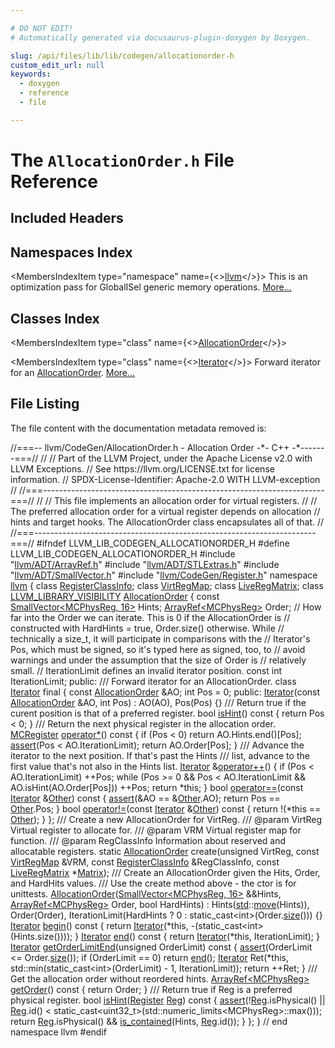 ```yaml
---

# DO NOT EDIT!
# Automatically generated via docusaurus-plugin-doxygen by Doxygen.

slug: /api/files/lib/lib/codegen/allocationorder-h
custom_edit_url: null
keywords:
  - doxygen
  - reference
  - file

---
```





# The `AllocationOrder.h` File Reference

<DoxygenPage pluginConfig={pluginConfig}>



## Included Headers

<IncludesList>
<IncludesListItem
  filePath="llvm/ADT/ArrayRef.h"
  permalink="/docs/api/files/include/include/llvm/include/llvm/adt/arrayref-h"
  isLocal="true" />
<IncludesListItem
  filePath="llvm/ADT/STLExtras.h"
  permalink="/docs/api/files/include/include/llvm/include/llvm/adt/stlextras-h"
  isLocal="true" />
<IncludesListItem
  filePath="llvm/ADT/SmallVector.h"
  permalink="/docs/api/files/include/include/llvm/include/llvm/adt/smallvector-h"
  isLocal="true" />
<IncludesListItem
  filePath="llvm/CodeGen/Register.h"
  permalink="/docs/api/files/include/include/llvm/include/llvm/codegen/register-h"
  isLocal="true" />
</IncludesList>

## Namespaces Index

<MembersIndex>

<MembersIndexItem
  type="namespace"
  name={<><a href="/docs/api/namespaces/llvm">llvm</a></>}>
This is an optimization pass for GlobalISel generic memory operations. <a href="/docs/api/namespaces/llvm/#details">More...</a>
</MembersIndexItem>

</MembersIndex>

## Classes Index

<MembersIndex>

<MembersIndexItem
  type="class"
  name={<><a href="/docs/api/classes/llvm/allocationorder">AllocationOrder</a></>}>
</MembersIndexItem>

<MembersIndexItem
  type="class"
  name={<><a href="/docs/api/classes/llvm/allocationorder/iterator">Iterator</a></>}>
Forward iterator for an <a href="/docs/api/classes/llvm/allocationorder">AllocationOrder</a>. <a href="/docs/api/classes/llvm/allocationorder/iterator/#details">More...</a>
</MembersIndexItem>

</MembersIndex>


## File Listing

The file content with the documentation metadata removed is:

<ProgramListing>

<Link id="l00001" /><CodeLine lineNumber="1"><span class="doxyHighlightComment">//===-- llvm/CodeGen/AllocationOrder.h - Allocation Order -&#42;- C++ -&#42;-------===//</span></CodeLine>
<Link id="l00002" /><CodeLine lineNumber="2"><span class="doxyHighlightComment">//</span></CodeLine>
<Link id="l00003" /><CodeLine lineNumber="3"><span class="doxyHighlightComment">// Part of the LLVM Project, under the Apache License v2.0 with LLVM Exceptions.</span></CodeLine>
<Link id="l00004" /><CodeLine lineNumber="4"><span class="doxyHighlightComment">// See https://llvm.org/LICENSE.txt for license information.</span></CodeLine>
<Link id="l00005" /><CodeLine lineNumber="5"><span class="doxyHighlightComment">// SPDX-License-Identifier: Apache-2.0 WITH LLVM-exception</span></CodeLine>
<Link id="l00006" /><CodeLine lineNumber="6"><span class="doxyHighlightComment">//</span></CodeLine>
<Link id="l00007" /><CodeLine lineNumber="7"><span class="doxyHighlightComment">//===----------------------------------------------------------------------===//</span></CodeLine>
<Link id="l00008" /><CodeLine lineNumber="8"><span class="doxyHighlightComment">//</span></CodeLine>
<Link id="l00009" /><CodeLine lineNumber="9"><span class="doxyHighlightComment">// This file implements an allocation order for virtual registers.</span></CodeLine>
<Link id="l00010" /><CodeLine lineNumber="10"><span class="doxyHighlightComment">//</span></CodeLine>
<Link id="l00011" /><CodeLine lineNumber="11"><span class="doxyHighlightComment">// The preferred allocation order for a virtual register depends on allocation</span></CodeLine>
<Link id="l00012" /><CodeLine lineNumber="12"><span class="doxyHighlightComment">// hints and target hooks. The AllocationOrder class encapsulates all of that.</span></CodeLine>
<Link id="l00013" /><CodeLine lineNumber="13"><span class="doxyHighlightComment">//</span></CodeLine>
<Link id="l00014" /><CodeLine lineNumber="14"><span class="doxyHighlightComment">//===----------------------------------------------------------------------===//</span></CodeLine>
<Link id="l00015" /><CodeLine lineNumber="15"></CodeLine>
<Link id="l00016" /><CodeLine lineNumber="16"><span class="doxyHighlightPreprocessor">#ifndef LLVM&#95;LIB&#95;CODEGEN&#95;ALLOCATIONORDER&#95;H</span></CodeLine>
<Link id="l00017" /><CodeLine lineNumber="17"><span class="doxyHighlightPreprocessor">#define LLVM&#95;LIB&#95;CODEGEN&#95;ALLOCATIONORDER&#95;H</span></CodeLine>
<Link id="l00018" /><CodeLine lineNumber="18"></CodeLine>
<Link id="l00019" /><CodeLine lineNumber="19"><span class="doxyHighlightPreprocessor">#include &quot;<a href="/docs/api/files/include/include/llvm/include/llvm/adt/arrayref-h">llvm/ADT/ArrayRef.h</a>&quot;</span></CodeLine>
<Link id="l00020" /><CodeLine lineNumber="20"><span class="doxyHighlightPreprocessor">#include &quot;<a href="/docs/api/files/include/include/llvm/include/llvm/adt/stlextras-h">llvm/ADT/STLExtras.h</a>&quot;</span></CodeLine>
<Link id="l00021" /><CodeLine lineNumber="21"><span class="doxyHighlightPreprocessor">#include &quot;<a href="/docs/api/files/include/include/llvm/include/llvm/adt/smallvector-h">llvm/ADT/SmallVector.h</a>&quot;</span></CodeLine>
<Link id="l00022" /><CodeLine lineNumber="22"><span class="doxyHighlightPreprocessor">#include &quot;<a href="/docs/api/files/include/include/llvm/include/llvm/codegen/register-h">llvm/CodeGen/Register.h</a>&quot;</span></CodeLine>
<Link id="l00023" /><CodeLine lineNumber="23"></CodeLine>
<Link id="l00024" /><CodeLine lineNumber="24"><span class="doxyHighlightKeyword">namespace </span><span class="doxyHighlight"><a href="/docs/api/namespaces/llvm">llvm</a> &#123;</span></CodeLine>
<Link id="l00025" /><CodeLine lineNumber="25"></CodeLine>
<Link id="l00026" /><CodeLine lineNumber="26"><span class="doxyHighlightKeyword">class </span><span class="doxyHighlight"><a href="/docs/api/classes/llvm/registerclassinfo">RegisterClassInfo</a>;</span></CodeLine>
<Link id="l00027" /><CodeLine lineNumber="27"><span class="doxyHighlightKeyword">class </span><span class="doxyHighlight"><a href="/docs/api/classes/llvm/virtregmap">VirtRegMap</a>;</span></CodeLine>
<Link id="l00028" /><CodeLine lineNumber="28"><span class="doxyHighlightKeyword">class </span><span class="doxyHighlight"><a href="/docs/api/classes/llvm/liveregmatrix">LiveRegMatrix</a>;</span></CodeLine>
<Link id="l00029" /><CodeLine lineNumber="29"></CodeLine>
<Link id="l00030" /><CodeLine lineNumber="30" lineLink="/docs/api/classes/llvm/allocationorder"><span class="doxyHighlightKeyword">class </span><span class="doxyHighlight"><a href="/docs/api/files/include/include/llvm/include/llvm/support/compiler-h/#a662e21bcce5c9c71b6cc511fa04f900f">LLVM&#95;LIBRARY&#95;VISIBILITY</a> <a href="/docs/api/classes/llvm/allocationorder/#adcbe4ad6cd5baecb147bf3878f843c00">AllocationOrder</a> &#123;</span></CodeLine>
<Link id="l00031" /><CodeLine lineNumber="31"><span class="doxyHighlight">  </span><span class="doxyHighlightKeyword">const</span><span class="doxyHighlight"> <a href="/docs/api/classes/llvm/smallvector">SmallVector&lt;MCPhysReg, 16&gt;</a> Hints;</span></CodeLine>
<Link id="l00032" /><CodeLine lineNumber="32"><span class="doxyHighlight">  <a href="/docs/api/classes/llvm/arrayref">ArrayRef&lt;MCPhysReg&gt;</a> Order;</span></CodeLine>
<Link id="l00033" /><CodeLine lineNumber="33"><span class="doxyHighlight">  </span><span class="doxyHighlightComment">// How far into the Order we can iterate. This is 0 if the AllocationOrder is</span></CodeLine>
<Link id="l00034" /><CodeLine lineNumber="34"><span class="doxyHighlight">  </span><span class="doxyHighlightComment">// constructed with HardHints = true, Order.size() otherwise. While</span></CodeLine>
<Link id="l00035" /><CodeLine lineNumber="35"><span class="doxyHighlight">  </span><span class="doxyHighlightComment">// technically a size&#95;t, it will participate in comparisons with the</span></CodeLine>
<Link id="l00036" /><CodeLine lineNumber="36"><span class="doxyHighlight">  </span><span class="doxyHighlightComment">// Iterator&#39;s Pos, which must be signed, so it&#39;s typed here as signed, too, to</span></CodeLine>
<Link id="l00037" /><CodeLine lineNumber="37"><span class="doxyHighlight">  </span><span class="doxyHighlightComment">// avoid warnings and under the assumption that the size of Order is</span></CodeLine>
<Link id="l00038" /><CodeLine lineNumber="38"><span class="doxyHighlight">  </span><span class="doxyHighlightComment">// relatively small.</span></CodeLine>
<Link id="l00039" /><CodeLine lineNumber="39"><span class="doxyHighlight">  </span><span class="doxyHighlightComment">// IterationLimit defines an invalid iterator position.</span></CodeLine>
<Link id="l00040" /><CodeLine lineNumber="40"><span class="doxyHighlight">  </span><span class="doxyHighlightKeyword">const</span><span class="doxyHighlight"> </span><span class="doxyHighlightKeywordType">int</span><span class="doxyHighlight"> IterationLimit;</span></CodeLine>
<Link id="l00041" /><CodeLine lineNumber="41"></CodeLine>
<Link id="l00042" /><CodeLine lineNumber="42"><span class="doxyHighlightKeyword">public</span><span class="doxyHighlight">:</span></CodeLine>
<Link id="l00043" /><CodeLine lineNumber="43"><span class="doxyHighlightComment">  /// Forward iterator for an AllocationOrder.</span></CodeLine>
<Link id="l00044" /><CodeLine lineNumber="44" lineLink="/docs/api/classes/llvm/allocationorder/iterator"><span class="doxyHighlight">  </span><span class="doxyHighlightKeyword">class </span><span class="doxyHighlight"><a href="/docs/api/classes/llvm/allocationorder/iterator/#a871b9e07d790e99a2a3f2c82916c0635">Iterator</a> final &#123;</span></CodeLine>
<Link id="l00045" /><CodeLine lineNumber="45"><span class="doxyHighlight">    </span><span class="doxyHighlightKeyword">const</span><span class="doxyHighlight"> <a href="/docs/api/classes/llvm/allocationorder/#adcbe4ad6cd5baecb147bf3878f843c00">AllocationOrder</a> &amp;AO;</span></CodeLine>
<Link id="l00046" /><CodeLine lineNumber="46"><span class="doxyHighlight">    </span><span class="doxyHighlightKeywordType">int</span><span class="doxyHighlight"> Pos = 0;</span></CodeLine>
<Link id="l00047" /><CodeLine lineNumber="47"></CodeLine>
<Link id="l00048" /><CodeLine lineNumber="48"><span class="doxyHighlight">  </span><span class="doxyHighlightKeyword">public</span><span class="doxyHighlight">:</span></CodeLine>
<Link id="l00049" /><CodeLine lineNumber="49" lineLink="/docs/api/classes/llvm/allocationorder/iterator/#a871b9e07d790e99a2a3f2c82916c0635"><span class="doxyHighlight">    <a href="/docs/api/classes/llvm/allocationorder/iterator/#a871b9e07d790e99a2a3f2c82916c0635">Iterator</a>(</span><span class="doxyHighlightKeyword">const</span><span class="doxyHighlight"> <a href="/docs/api/classes/llvm/allocationorder/#adcbe4ad6cd5baecb147bf3878f843c00">AllocationOrder</a> &amp;AO, </span><span class="doxyHighlightKeywordType">int</span><span class="doxyHighlight"> Pos) : AO(AO), Pos(Pos) &#123;&#125;</span></CodeLine>
<Link id="l00050" /><CodeLine lineNumber="50"></CodeLine>
<Link id="l00051" /><CodeLine lineNumber="51"><span class="doxyHighlightComment">    /// Return true if the curent position is that of a preferred register.</span></CodeLine>
<Link id="l00052" /><CodeLine lineNumber="52" lineLink="/docs/api/classes/llvm/allocationorder/iterator/#a31b218a4f3f6dece80052b59232d7639"><span class="doxyHighlight">    </span><span class="doxyHighlightKeywordType">bool</span><span class="doxyHighlight"> <a href="/docs/api/classes/llvm/allocationorder/iterator/#a31b218a4f3f6dece80052b59232d7639">isHint</a>()</span><span class="doxyHighlightKeyword"> const </span><span class="doxyHighlight">&#123; </span><span class="doxyHighlightKeywordFlow">return</span><span class="doxyHighlight"> Pos &lt; 0; &#125;</span></CodeLine>
<Link id="l00053" /><CodeLine lineNumber="53"></CodeLine>
<Link id="l00054" /><CodeLine lineNumber="54"><span class="doxyHighlightComment">    /// Return the next physical register in the allocation order.</span></CodeLine>
<Link id="l00055" /><CodeLine lineNumber="55" lineLink="/docs/api/classes/llvm/allocationorder/iterator/#abf5e9b36682a0e27b7df302fbf2576c8"><span class="doxyHighlight">    <a href="/docs/api/classes/llvm/mcregister">MCRegister</a> <a href="/docs/api/classes/llvm/allocationorder/iterator/#abf5e9b36682a0e27b7df302fbf2576c8">operator&#42;</a>()</span><span class="doxyHighlightKeyword"> const </span><span class="doxyHighlight">&#123;</span></CodeLine>
<Link id="l00056" /><CodeLine lineNumber="56"><span class="doxyHighlight">      </span><span class="doxyHighlightKeywordFlow">if</span><span class="doxyHighlight"> (Pos &lt; 0)</span></CodeLine>
<Link id="l00057" /><CodeLine lineNumber="57"><span class="doxyHighlight">        </span><span class="doxyHighlightKeywordFlow">return</span><span class="doxyHighlight"> AO.Hints.end()&#91;Pos&#93;;</span></CodeLine>
<Link id="l00058" /><CodeLine lineNumber="58"><span class="doxyHighlight">      <a href="/docs/api/files/lib/lib/target/lib/target/amdgpu/silowercontrolflow-cpp/#a4868c5d81c5ccc98c47aeab6244346a0">assert</a>(Pos &lt; AO.IterationLimit);</span></CodeLine>
<Link id="l00059" /><CodeLine lineNumber="59"><span class="doxyHighlight">      </span><span class="doxyHighlightKeywordFlow">return</span><span class="doxyHighlight"> AO.Order&#91;Pos&#93;;</span></CodeLine>
<Link id="l00060" /><CodeLine lineNumber="60"><span class="doxyHighlight">    &#125;</span></CodeLine>
<Link id="l00061" /><CodeLine lineNumber="61"></CodeLine>
<Link id="l00062" /><CodeLine lineNumber="62"><span class="doxyHighlightComment">    /// Advance the iterator to the next position. If that&#39;s past the Hints</span></CodeLine>
<Link id="l00063" /><CodeLine lineNumber="63"><span class="doxyHighlightComment">    /// list, advance to the first value that&#39;s not also in the Hints list.</span></CodeLine>
<Link id="l00064" /><CodeLine lineNumber="64" lineLink="/docs/api/classes/llvm/allocationorder/iterator/#aa2bc6e66562722d9915280d6643467fb"><span class="doxyHighlight">    <a href="/docs/api/classes/llvm/allocationorder/iterator/#a871b9e07d790e99a2a3f2c82916c0635">Iterator</a> &amp;<a href="/docs/api/classes/llvm/allocationorder/iterator/#aa2bc6e66562722d9915280d6643467fb">operator++</a>() &#123;</span></CodeLine>
<Link id="l00065" /><CodeLine lineNumber="65"><span class="doxyHighlight">      </span><span class="doxyHighlightKeywordFlow">if</span><span class="doxyHighlight"> (Pos &lt; AO.IterationLimit)</span></CodeLine>
<Link id="l00066" /><CodeLine lineNumber="66"><span class="doxyHighlight">        ++Pos;</span></CodeLine>
<Link id="l00067" /><CodeLine lineNumber="67"><span class="doxyHighlight">      </span><span class="doxyHighlightKeywordFlow">while</span><span class="doxyHighlight"> (Pos &gt;= 0 &amp;&amp; Pos &lt; AO.IterationLimit &amp;&amp; AO.isHint(AO.Order&#91;Pos&#93;))</span></CodeLine>
<Link id="l00068" /><CodeLine lineNumber="68"><span class="doxyHighlight">        ++Pos;</span></CodeLine>
<Link id="l00069" /><CodeLine lineNumber="69"><span class="doxyHighlight">      </span><span class="doxyHighlightKeywordFlow">return</span><span class="doxyHighlight"> &#42;</span><span class="doxyHighlightKeyword">this</span><span class="doxyHighlight">;</span></CodeLine>
<Link id="l00070" /><CodeLine lineNumber="70"><span class="doxyHighlight">    &#125;</span></CodeLine>
<Link id="l00071" /><CodeLine lineNumber="71"></CodeLine>
<Link id="l00072" /><CodeLine lineNumber="72" lineLink="/docs/api/classes/llvm/allocationorder/iterator/#a3df8f0cc8cbf4d5950b4edf9b5db0c69"><span class="doxyHighlight">    </span><span class="doxyHighlightKeywordType">bool</span><span class="doxyHighlight"> <a href="/docs/api/classes/llvm/allocationorder/iterator/#a3df8f0cc8cbf4d5950b4edf9b5db0c69">operator==</a>(</span><span class="doxyHighlightKeyword">const</span><span class="doxyHighlight"> <a href="/docs/api/classes/llvm/allocationorder/iterator/#a871b9e07d790e99a2a3f2c82916c0635">Iterator</a> &amp;<a href="/docs/api/namespaces/llvm/#a9eb4f5b98b70ee4fab9614ed58282c1fa6311ae17c1ee52b36e68aaf4ad066387">Other</a>)</span><span class="doxyHighlightKeyword"> const </span><span class="doxyHighlight">&#123;</span></CodeLine>
<Link id="l00073" /><CodeLine lineNumber="73"><span class="doxyHighlight">      <a href="/docs/api/files/lib/lib/target/lib/target/amdgpu/silowercontrolflow-cpp/#a4868c5d81c5ccc98c47aeab6244346a0">assert</a>(&amp;AO == &amp;<a href="/docs/api/namespaces/llvm/#a9eb4f5b98b70ee4fab9614ed58282c1fa6311ae17c1ee52b36e68aaf4ad066387">Other</a>.AO);</span></CodeLine>
<Link id="l00074" /><CodeLine lineNumber="74"><span class="doxyHighlight">      </span><span class="doxyHighlightKeywordFlow">return</span><span class="doxyHighlight"> Pos == <a href="/docs/api/namespaces/llvm/#a9eb4f5b98b70ee4fab9614ed58282c1fa6311ae17c1ee52b36e68aaf4ad066387">Other</a>.Pos;</span></CodeLine>
<Link id="l00075" /><CodeLine lineNumber="75"><span class="doxyHighlight">    &#125;</span></CodeLine>
<Link id="l00076" /><CodeLine lineNumber="76"></CodeLine>
<Link id="l00077" /><CodeLine lineNumber="77" lineLink="/docs/api/classes/llvm/allocationorder/iterator/#aa9bc3cc0519cdcca2c32164b3a355266"><span class="doxyHighlight">    </span><span class="doxyHighlightKeywordType">bool</span><span class="doxyHighlight"> <a href="/docs/api/classes/llvm/allocationorder/iterator/#aa9bc3cc0519cdcca2c32164b3a355266">operator!=</a>(</span><span class="doxyHighlightKeyword">const</span><span class="doxyHighlight"> <a href="/docs/api/classes/llvm/allocationorder/iterator/#a871b9e07d790e99a2a3f2c82916c0635">Iterator</a> &amp;<a href="/docs/api/namespaces/llvm/#a9eb4f5b98b70ee4fab9614ed58282c1fa6311ae17c1ee52b36e68aaf4ad066387">Other</a>)</span><span class="doxyHighlightKeyword"> const </span><span class="doxyHighlight">&#123; </span><span class="doxyHighlightKeywordFlow">return</span><span class="doxyHighlight"> !(&#42;</span><span class="doxyHighlightKeyword">this</span><span class="doxyHighlight"> == <a href="/docs/api/namespaces/llvm/#a9eb4f5b98b70ee4fab9614ed58282c1fa6311ae17c1ee52b36e68aaf4ad066387">Other</a>); &#125;</span></CodeLine>
<Link id="l00078" /><CodeLine lineNumber="78"><span class="doxyHighlight">  &#125;;</span></CodeLine>
<Link id="l00079" /><CodeLine lineNumber="79"></CodeLine>
<Link id="l00080" /><CodeLine lineNumber="80"><span class="doxyHighlightComment">  /// Create a new AllocationOrder for VirtReg.</span></CodeLine>
<Link id="l00081" /><CodeLine lineNumber="81"><span class="doxyHighlightComment">  /// @param VirtReg      Virtual register to allocate for.</span></CodeLine>
<Link id="l00082" /><CodeLine lineNumber="82"><span class="doxyHighlightComment">  /// @param VRM          Virtual register map for function.</span></CodeLine>
<Link id="l00083" /><CodeLine lineNumber="83"><span class="doxyHighlightComment">  /// @param RegClassInfo Information about reserved and allocatable registers.</span></CodeLine>
<Link id="l00084" /><CodeLine lineNumber="84"><span class="doxyHighlight">  </span><span class="doxyHighlightKeyword">static</span><span class="doxyHighlight"> <a href="/docs/api/classes/llvm/allocationorder">AllocationOrder</a> create(</span><span class="doxyHighlightKeywordType">unsigned</span><span class="doxyHighlight"> VirtReg, </span><span class="doxyHighlightKeyword">const</span><span class="doxyHighlight"> <a href="/docs/api/classes/llvm/virtregmap">VirtRegMap</a> &amp;VRM,</span></CodeLine>
<Link id="l00085" /><CodeLine lineNumber="85"><span class="doxyHighlight">                                </span><span class="doxyHighlightKeyword">const</span><span class="doxyHighlight"> <a href="/docs/api/classes/llvm/registerclassinfo">RegisterClassInfo</a> &amp;RegClassInfo,</span></CodeLine>
<Link id="l00086" /><CodeLine lineNumber="86"><span class="doxyHighlight">                                </span><span class="doxyHighlightKeyword">const</span><span class="doxyHighlight"> <a href="/docs/api/classes/llvm/liveregmatrix">LiveRegMatrix</a> &#42;<a href="/docs/api/files/lib/lib/codegen/liveregmatrix-cpp/#a8989acb71bd355e02bcf3a930b5e54ea">Matrix</a>);</span></CodeLine>
<Link id="l00087" /><CodeLine lineNumber="87"></CodeLine>
<Link id="l00088" /><CodeLine lineNumber="88"><span class="doxyHighlightComment">  /// Create an AllocationOrder given the Hits, Order, and HardHits values.</span></CodeLine>
<Link id="l00089" /><CodeLine lineNumber="89"><span class="doxyHighlightComment">  /// Use the create method above - the ctor is for unittests.</span></CodeLine>
<Link id="l00090" /><CodeLine lineNumber="90" lineLink="/docs/api/classes/llvm/allocationorder/#adcbe4ad6cd5baecb147bf3878f843c00"><span class="doxyHighlight">  <a href="/docs/api/classes/llvm/allocationorder/#adcbe4ad6cd5baecb147bf3878f843c00">AllocationOrder</a>(<a href="/docs/api/classes/llvm/smallvector">SmallVector&lt;MCPhysReg, 16&gt;</a> &amp;&amp;Hints, <a href="/docs/api/classes/llvm/arrayref">ArrayRef&lt;MCPhysReg&gt;</a> Order,</span></CodeLine>
<Link id="l00091" /><CodeLine lineNumber="91"><span class="doxyHighlight">                  </span><span class="doxyHighlightKeywordType">bool</span><span class="doxyHighlight"> HardHints)</span></CodeLine>
<Link id="l00092" /><CodeLine lineNumber="92"><span class="doxyHighlight">      : Hints(<a href="/docs/api/namespaces/std">std</a>::<a href="/docs/api/namespaces/llvm/#abfc9c7ecf70f66901e439f7c04ef3dbb">move</a>(Hints)), Order(Order),</span></CodeLine>
<Link id="l00093" /><CodeLine lineNumber="93"><span class="doxyHighlight">        IterationLimit(HardHints ? 0 : static&#95;cast&lt;int&gt;(Order.<a href="/docs/api/namespaces/llvm/#a10f3d955592ae2bc745f57e5b48ae115">size</a>())) &#123;&#125;</span></CodeLine>
<Link id="l00094" /><CodeLine lineNumber="94"></CodeLine>
<Link id="l00095" /><CodeLine lineNumber="95" lineLink="/docs/api/classes/llvm/allocationorder/#afef757206398af2a03907a52838b4aaf"><span class="doxyHighlight">  <a href="/docs/api/classes/llvm/allocationorder/iterator">Iterator</a> <a href="/docs/api/classes/llvm/allocationorder/#afef757206398af2a03907a52838b4aaf">begin</a>()</span><span class="doxyHighlightKeyword"> const </span><span class="doxyHighlight">&#123;</span></CodeLine>
<Link id="l00096" /><CodeLine lineNumber="96"><span class="doxyHighlight">    </span><span class="doxyHighlightKeywordFlow">return</span><span class="doxyHighlight"> <a href="/docs/api/classes/llvm/allocationorder/iterator">Iterator</a>(&#42;</span><span class="doxyHighlightKeyword">this</span><span class="doxyHighlight">, -(</span><span class="doxyHighlightKeyword">static&#95;cast&lt;</span><span class="doxyHighlightKeywordType">int</span><span class="doxyHighlightKeyword">&gt;</span><span class="doxyHighlight">(Hints.size())));</span></CodeLine>
<Link id="l00097" /><CodeLine lineNumber="97"><span class="doxyHighlight">  &#125;</span></CodeLine>
<Link id="l00098" /><CodeLine lineNumber="98"></CodeLine>
<Link id="l00099" /><CodeLine lineNumber="99" lineLink="/docs/api/classes/llvm/allocationorder/#a36563383b12e8481b40f1fc5b6d663cc"><span class="doxyHighlight">  <a href="/docs/api/classes/llvm/allocationorder/iterator">Iterator</a> <a href="/docs/api/classes/llvm/allocationorder/#a36563383b12e8481b40f1fc5b6d663cc">end</a>()</span><span class="doxyHighlightKeyword"> const </span><span class="doxyHighlight">&#123; </span><span class="doxyHighlightKeywordFlow">return</span><span class="doxyHighlight"> <a href="/docs/api/classes/llvm/allocationorder/iterator">Iterator</a>(&#42;</span><span class="doxyHighlightKeyword">this</span><span class="doxyHighlight">, IterationLimit); &#125;</span></CodeLine>
<Link id="l00100" /><CodeLine lineNumber="100"></CodeLine>
<Link id="l00101" /><CodeLine lineNumber="101" lineLink="/docs/api/classes/llvm/allocationorder/#ac8c597e6238b708d0edb8de4ec1624f8"><span class="doxyHighlight">  <a href="/docs/api/classes/llvm/allocationorder/iterator">Iterator</a> <a href="/docs/api/classes/llvm/allocationorder/#ac8c597e6238b708d0edb8de4ec1624f8">getOrderLimitEnd</a>(</span><span class="doxyHighlightKeywordType">unsigned</span><span class="doxyHighlight"> OrderLimit)</span><span class="doxyHighlightKeyword"> const </span><span class="doxyHighlight">&#123;</span></CodeLine>
<Link id="l00102" /><CodeLine lineNumber="102"><span class="doxyHighlight">    <a href="/docs/api/files/lib/lib/target/lib/target/amdgpu/silowercontrolflow-cpp/#a4868c5d81c5ccc98c47aeab6244346a0">assert</a>(OrderLimit &lt;= Order.<a href="/docs/api/classes/llvm/arrayref/#a85ffb6531d4cda988ea81f18d4e56fb7">size</a>());</span></CodeLine>
<Link id="l00103" /><CodeLine lineNumber="103"><span class="doxyHighlight">    </span><span class="doxyHighlightKeywordFlow">if</span><span class="doxyHighlight"> (OrderLimit == 0)</span></CodeLine>
<Link id="l00104" /><CodeLine lineNumber="104"><span class="doxyHighlight">      </span><span class="doxyHighlightKeywordFlow">return</span><span class="doxyHighlight"> <a href="/docs/api/classes/llvm/allocationorder/#a36563383b12e8481b40f1fc5b6d663cc">end</a>();</span></CodeLine>
<Link id="l00105" /><CodeLine lineNumber="105"><span class="doxyHighlight">    <a href="/docs/api/classes/llvm/allocationorder/iterator">Iterator</a> Ret(&#42;</span><span class="doxyHighlightKeyword">this</span><span class="doxyHighlight">,</span></CodeLine>
<Link id="l00106" /><CodeLine lineNumber="106"><span class="doxyHighlight">                 std::min(</span><span class="doxyHighlightKeyword">static&#95;cast&lt;</span><span class="doxyHighlightKeywordType">int</span><span class="doxyHighlightKeyword">&gt;</span><span class="doxyHighlight">(OrderLimit) - 1, IterationLimit));</span></CodeLine>
<Link id="l00107" /><CodeLine lineNumber="107"><span class="doxyHighlight">    </span><span class="doxyHighlightKeywordFlow">return</span><span class="doxyHighlight"> ++Ret;</span></CodeLine>
<Link id="l00108" /><CodeLine lineNumber="108"><span class="doxyHighlight">  &#125;</span></CodeLine>
<Link id="l00109" /><CodeLine lineNumber="109"></CodeLine>
<Link id="l00110" /><CodeLine lineNumber="110"><span class="doxyHighlightComment">  /// Get the allocation order without reordered hints.</span></CodeLine>
<Link id="l00111" /><CodeLine lineNumber="111" lineLink="/docs/api/classes/llvm/allocationorder/#a159dc0c9f93541de35421273dcbb82c4"><span class="doxyHighlight">  <a href="/docs/api/classes/llvm/arrayref">ArrayRef&lt;MCPhysReg&gt;</a> <a href="/docs/api/classes/llvm/allocationorder/#a159dc0c9f93541de35421273dcbb82c4">getOrder</a>()</span><span class="doxyHighlightKeyword"> const </span><span class="doxyHighlight">&#123; </span><span class="doxyHighlightKeywordFlow">return</span><span class="doxyHighlight"> Order; &#125;</span></CodeLine>
<Link id="l00112" /><CodeLine lineNumber="112"></CodeLine>
<Link id="l00113" /><CodeLine lineNumber="113"><span class="doxyHighlightComment">  /// Return true if Reg is a preferred physical register.</span></CodeLine>
<Link id="l00114" /><CodeLine lineNumber="114" lineLink="/docs/api/classes/llvm/allocationorder/#a0015c7575c26c1f5ad7328dee6c669e7"><span class="doxyHighlight">  </span><span class="doxyHighlightKeywordType">bool</span><span class="doxyHighlight"> <a href="/docs/api/classes/llvm/allocationorder/#a0015c7575c26c1f5ad7328dee6c669e7">isHint</a>(<a href="/docs/api/classes/llvm/register">Register</a> <a href="/docs/api/files/lib/lib/codegen/machinesink-cpp/#a359e1ff26f6d466d927a61aae45b05c3">Reg</a>)</span><span class="doxyHighlightKeyword"> const </span><span class="doxyHighlight">&#123;</span></CodeLine>
<Link id="l00115" /><CodeLine lineNumber="115"><span class="doxyHighlight">    <a href="/docs/api/files/lib/lib/target/lib/target/amdgpu/silowercontrolflow-cpp/#a4868c5d81c5ccc98c47aeab6244346a0">assert</a>(!<a href="/docs/api/files/lib/lib/codegen/machinesink-cpp/#a359e1ff26f6d466d927a61aae45b05c3">Reg</a>.isPhysical() ||</span></CodeLine>
<Link id="l00116" /><CodeLine lineNumber="116"><span class="doxyHighlight">           <a href="/docs/api/files/lib/lib/codegen/machinesink-cpp/#a359e1ff26f6d466d927a61aae45b05c3">Reg</a>.id() &lt;</span></CodeLine>
<Link id="l00117" /><CodeLine lineNumber="117"><span class="doxyHighlight">               </span><span class="doxyHighlightKeyword">static&#95;cast&lt;</span><span class="doxyHighlight">uint32&#95;t</span><span class="doxyHighlightKeyword">&gt;</span><span class="doxyHighlight">(std::numeric&#95;limits&lt;MCPhysReg&gt;::max()));</span></CodeLine>
<Link id="l00118" /><CodeLine lineNumber="118"><span class="doxyHighlight">    </span><span class="doxyHighlightKeywordFlow">return</span><span class="doxyHighlight"> <a href="/docs/api/files/lib/lib/codegen/machinesink-cpp/#a359e1ff26f6d466d927a61aae45b05c3">Reg</a>.isPhysical() &amp;&amp; <a href="/docs/api/namespaces/llvm/#acd1cd968cb420c82d70926920fcdc7d7">is&#95;contained</a>(Hints, <a href="/docs/api/files/lib/lib/codegen/machinesink-cpp/#a359e1ff26f6d466d927a61aae45b05c3">Reg</a>.id());</span></CodeLine>
<Link id="l00119" /><CodeLine lineNumber="119"><span class="doxyHighlight">  &#125;</span></CodeLine>
<Link id="l00120" /><CodeLine lineNumber="120"><span class="doxyHighlight">&#125;;</span></CodeLine>
<Link id="l00121" /><CodeLine lineNumber="121"></CodeLine>
<Link id="l00122" /><CodeLine lineNumber="122"><span class="doxyHighlight">&#125; </span><span class="doxyHighlightComment">// end namespace llvm</span></CodeLine>
<Link id="l00123" /><CodeLine lineNumber="123"></CodeLine>
<Link id="l00124" /><CodeLine lineNumber="124"><span class="doxyHighlightPreprocessor">#endif</span></CodeLine>

</ProgramListing>


</DoxygenPage>
